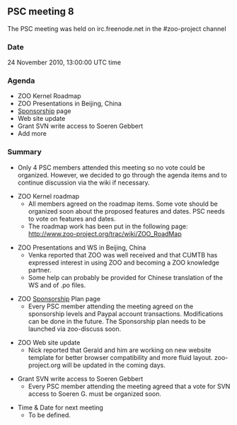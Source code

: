 
== PSC meeting 8 ==

The PSC meeting was held on irc.freenode.net in the #zoo-project channel

=== Date ===

24 November 2010, 13:00:00 UTC time

=== Agenda ===

*ZOO Kernel Roadmap
*ZOO Presentations in Beijing, China
*[[Sponsorship]] page
*Web site update
*Grant SVN write access to Soeren Gebbert
*Add more

=== Summary ===
*Only 4 PSC members attended this meeting so no vote could be organized. However, we decided to go through the agenda items and to continue discussion via the wiki if necessary.

*ZOO Kernel roadmap
**All members agreed on the roadmap items. Some vote should be organized soon about the proposed features and dates. PSC needs to vote on features and dates.
**The roadmap work has been put in the following page: http://www.zoo-project.org/trac/wiki/ZOO_RoadMap

*ZOO Presentations and WS in Beijing, China
**Venka reported that ZOO was well received and that CUMTB has expressed interest in using ZOO and becoming a ZOO knowledge partner.
**Some help can probably be provided for Chinese translation of the WS and of .po files.

*ZOO [[Sponsorship]] Plan page
**Every PSC member attending the meeting agreed on the sponsorship levels and Paypal account transactions. Modifications can be done in the future. The Sponsorship plan needs to be launched via zoo-discuss soon.

*ZOO Web site update
**Nick reported that Gerald and him are working on new website template for better browser compatibility and more fluid layout. zoo-project.org will be updated in the coming days.

*Grant SVN write access to Soeren Gebbert
**Every PSC member attending the meeting agreed that a vote for SVN access to Soeren G. must be organized soon.

*Time & Date for next meeting
**To be defined.



{{TracNotice|{{PAGENAME}}}}